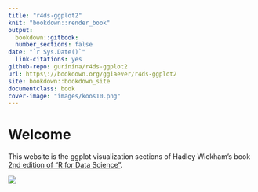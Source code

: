 ```yaml
---
title: "r4ds-ggplot2"
knit: "bookdown::render_book"
output:
  bookdown::gitbook:
  number_sections: false
date: "`r Sys.Date()`"
  link-citations: yes 
github-repo: gurinina/r4ds-ggplot2
url: https\://bookdown.org/ggiaever/r4ds-ggplot2
site: bookdown::bookdown_site
documentclass: book
cover-image: "images/koos10.png"
---
```


# Welcome {.unnumbered}

This website is the ggplot visualization sections of Hadley Wickham's book [2nd edition of "R for Data Science"](https://r4ds.hadley.nz/).

![](images/koos10.png)

